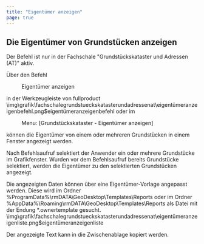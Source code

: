 ```yaml
---
title: "Eigentümer anzeigen"
page: true
---
```

## Die Eigent&#252;mer von Grundst&#252;cken anzeigen

<Success>
Der Befehl ist nur in der Fachschale &quot;Grundst&#252;ckskataster und Adressen (AT)&quot; aktiv.
</Success>

&#220;ber den Befehl  <Menu>Eigentümer anzeigen</Menu>  in der Werkzeugleiste von  <Placeholder>fullproduct</Placeholder><Image>\img\grafik\fachschalegrundstueckskatasterundadressenat\eigentümeranzeigenbefehl.png$eigentümeranzeigenbefehl</Image>
oder im  <Menu> Menu: [Grundstückskataster - Eigentümer anzeigen] </Menu> 
k&#246;nnen die Eigent&#252;mer von einem oder mehreren Grundst&#252;cken in einem Fenster angezeigt werden.

Nach Befehlsaufruf selektiert der Anwender ein oder mehrere Grundst&#252;cke im Grafikfenster.
Wurden vor dem Befehlsaufruf bereits Grundst&#252;cke selektiert, werden die Eigent&#252;mer zu den selektierten Grundst&#252;cken  angezeigt.

Die angezeigten Daten k&#246;nnen &#252;ber eine Eigent&#252;mer-Vorlage angepasst werden. Diese wird im Ordner  <Border>%ProgramData%\rmDATA\GeoDesktop\Templates\Reports</Border>  oder im Ordner  <Border>%AppData%\Roaming\rmDATA\GeoDesktop\Templates\Reports</Border>  als Datei mit der Endung *.ownertemplate gesucht.<Image>\img\grafik\fachschalegrundstueckskatasterundadressenat\eigentümeranzeigenliste.png$eigentümeranzeigenliste</Image>

<Success>
Der angezeigte Text kann in die Zwischenablage kopiert werden.
</Success>


